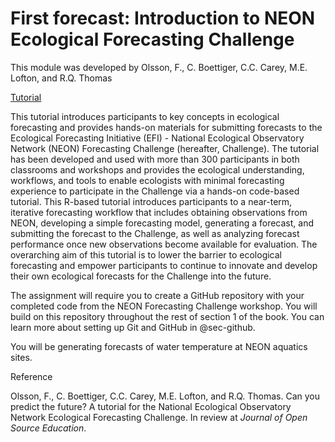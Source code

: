# First forecast: Introduction to NEON Ecological Forecasting Challenge {#sec-first-forecast}

This module was developed by Olsson, F., C. Boettiger, C.C. Carey, M.E. Lofton, and R.Q. Thomas

[Tutorial](https://github.com/OlssonF/NEON-forecast-challenge-workshop)

This tutorial introduces participants to key concepts in ecological forecasting and provides hands-on materials for submitting forecasts to the Ecological Forecasting Initiative (EFI) - National Ecological Observatory Network (NEON) Forecasting Challenge (hereafter, Challenge). The tutorial has been developed and used with more than 300 participants in both classrooms and workshops and provides the ecological understanding, workflows, and tools to enable ecologists with minimal forecasting experience to participate in the Challenge via a hands-on code-based tutorial. This R-based tutorial introduces participants to a near-term, iterative forecasting workflow that includes obtaining observations from NEON, developing a simple forecasting model, generating a forecast, and submitting the forecast to the Challenge, as well as analyzing forecast performance once new observations become available for evaluation. The overarching aim of this tutorial is to lower the barrier to ecological forecasting and empower participants to continue to innovate and develop their own ecological forecasts for the Challenge into the future.

The assignment will require you to create a GitHub repository with your completed code from the NEON Forecasting Challenge workshop. You will build on this repository throughout the rest of section 1 of the book. You can learn more about setting up Git and GitHub in @sec-github.

You will be generating forecasts of water temperature at NEON aquatics sites.

Reference

Olsson, F., C. Boettiger, C.C. Carey, M.E. Lofton, and R.Q. Thomas. Can you predict the future? A tutorial for the National Ecological Observatory Network Ecological Forecasting Challenge. In review at *Journal of Open Source Education*.
